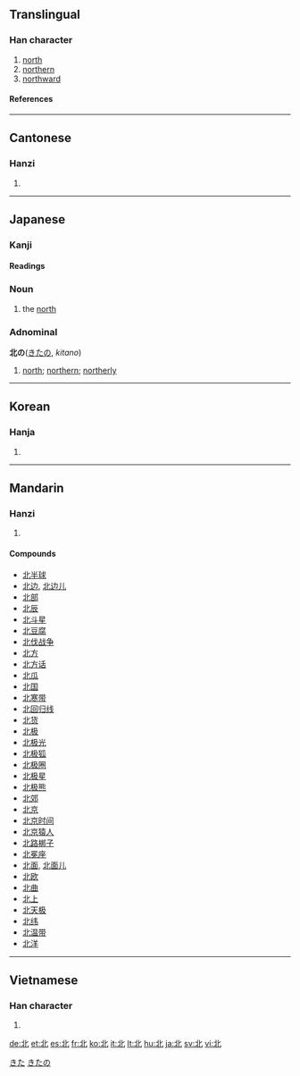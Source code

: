 {{see|北}}<!-- may be replaced by zh-forms -->

==Translingual==
{{Han stroke| The small horizontal stroke on the left-hand side is done, from left to right.  The left-most vertical stroke is done, from top to bottom.  The diagonal stroke at the bottom-left is done, from top-right to bottom-left.  The remaining vertical stroke that curves to the right is done, from top-left to bottom-right.  The remaining diagonal stroke is done, from bottom-left to top-right.}}










===Han character===
{{Han char|rn=21|rad=匕|as=03|sn=5|four=1111<sub>0</sub>|canj=中一心 (LMP)}}
# [[north]]
# [[northern]]
# [[northward]]
====References====
{{Han ref|kx=0152.250|dkj=02574|dj=0342.060|hdz=10262.040|uh=5317|ud=21271|bh=A55F|bd=42335}}
----

==Cantonese==
===Hanzi===
{{yue-hanzi|jyut=|y=[[baak1]], [[bak1]]}}
# {{defn|Cantonese}}
----
== Japanese ==
[[Category:1000_Japanese_basic_words|きた]]
===Kanji===
{{ja-kanji|grade=2|rs=匕03}}
====Readings====
{{ja-readings|on=[[ほく]] (hoku), [[はい]] (hai)|kun=[[きた]] (kita), [[にげる]] (nigeru)}}
=== Noun ===
{{ja-noun|k|count=|hira=きた|kata=|rom=kita|kanji=|kyu=|shin=|hidx=}}
# the [[north]]

=== Adnominal ===
'''北の'''([[きた]]の, ''kitano'')
# [[north]]; [[northern]]; [[northerly]]
[[Category:Japanese adnominals|きたの]]
----
==Korean==
===Hanja===
{{ko-hanja|hangeul=[[북]], [[배]]|rv=buk, bae|mr=puk, pae}}
# {{defn|Korean}}
----
==Mandarin==
===Hanzi===
{{cmn-hanzi|pin=[[běi]] ([[bei3]]), [[bèi]] ([[bei4]])|wg=pei<sup>3</sup>, pei<sup>4</sup>}}
# {{defn|Mandarin}}

====Compounds====
*[[北半球]]
*[[北边]], [[北边儿]]
*[[北部]]
*[[北辰]]
*[[北斗星]]
*[[北豆腐]]
*[[北伐战争]]
*[[北方]]
*[[北方话]]
*[[北瓜]]
*[[北国]]
*[[北寒带]]
*[[北回归线]]
*[[北货]]
*[[北极]]
*[[北极光]]
*[[北极狐]]
*[[北极圈]]
*[[北极星]]
*[[北极熊]]
*[[北郊]]
*[[北京]]
*[[北京时间]]
*[[北京猿人]]
*[[北路梆子]]
*[[北冕座]]
*[[北面]], [[北面儿]]
*[[北欧]]
*[[北曲]]
*[[北上]]
*[[北天极]]
*[[北纬]]
*[[北温带]]
*[[北洋]]
----
==Vietnamese==
===Han character===
{{vi-hantu|bắc}}
# {{defn|Vietnamese}}

[[de:北]]
[[et:北]]
[[es:北]]
[[fr:北]]
[[ko:北]]
[[it:北]]
[[lt:北]]
[[hu:北]]
[[ja:北]]
[[sv:北]]
[[vi:北]]